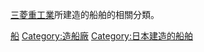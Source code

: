 [[三菱重工業|三菱重工業]]所建造的船舶的相關分類。

<!--[[Category:三菱重工業製品|船]]-->
[[Category:三菱重工業|船]]
[[Category:造船廠|Category:造船廠]]
[[Category:日本建造的船舶|Category:日本建造的船舶]]